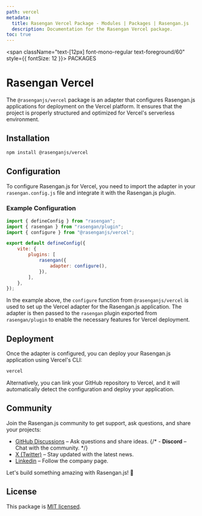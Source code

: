 ```yaml
---
path: vercel
metadata:
  title: Rasengan Vercel Package - Modules | Packages | Rasengan.js
  description: Documentation for the Rasengan Vercel package.
toc: true
---
```


<span className="text-[12px] font-mono-regular text-foreground/60" style={{ fontSize: 12 }}>
  PACKAGES
</span>
# Rasengan Vercel

The `@rasenganjs/vercel` package is an adapter that configures Rasengan.js applications for deployment on the Vercel platform. It ensures that the project is properly structured and optimized for Vercel's serverless environment.

## Installation

```bash title="Terminal"
npm install @rasenganjs/vercel
```

## Configuration

To configure Rasengan.js for Vercel, you need to import the adapter in your `rasengan.config.js` file and integrate it with the Rasengan.js plugin.

### Example Configuration

```javascript title="rasengan.config.js" showLineNumbers {2,3,8-10}
import { defineConfig } from "rasengan";
import { rasengan } from "rasengan/plugin";
import { configure } from "@rasenganjs/vercel";

export default defineConfig({
	vite: {
		plugins: [
			rasengan({
				adapter: configure(),
			}),
		],
	},
});
```

In the example above, the `configure` function from `@rasenganjs/vercel` is used to set up the Vercel adapter for the Rasengan.js application. The adapter is then passed to the `rasengan` plugin exported from `rasengan/plugin` to enable the necessary features for Vercel deployment.

## Deployment

Once the adapter is configured, you can deploy your Rasengan.js application using Vercel's CLI:

```bash title="Terminal"
vercel
```

Alternatively, you can link your GitHub repository to Vercel, and it will automatically detect the configuration and deploy your application.

## Community

Join the Rasengan.js community to get support, ask questions, and share your projects:

- <a href="https://github.com/rasengan-dev/rasenganjs/discussions" target="_blank" rel="noopener noreferrer">GitHub Discussions</a> – Ask questions and share ideas.
{/* - **Discord** – Chat with the community. */}
- <a href="https://x.com/rasenganjs" target="_blank" rel="noopener noreferrer">X (Twitter)</a> – Stay updated with the latest news.
- <a href="https://www.linkedin.com/company/rasenganjs/" target="_blank" rel="noopener noreferrer">Linkedin</a> – Follow the company page.

Let's build something amazing with Rasengan.js! 🚀

## License

This package is [MIT licensed](https://github.com/rasengan-dev/rasenganjs/blob/main/LICENSE).

